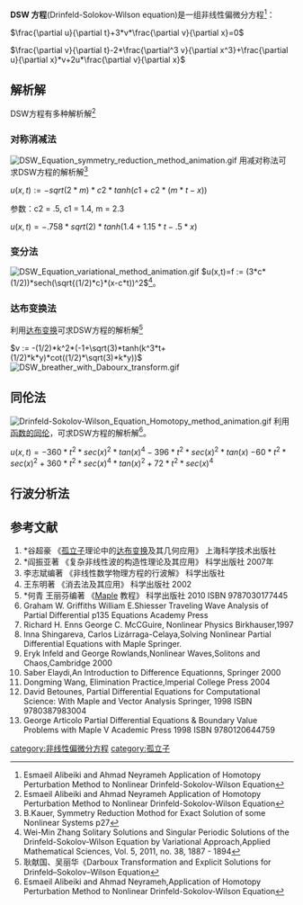 '''DSW 方程'''(Drinfeld-Solokov-Wilson  equation)是一组非线性偏微分方程<ref>Esmaeil Alibeiki and Ahmad Neyrameh Application of Homotopy Perturbation Method to Nonlinear Drinfeld-Sokolov-Wilson Equation</ref>：

<math>\frac{\partial u}{\partial t}+3*v*\frac{\partial v}{\partial x}=0</math>

<math>\frac{\partial v}{\partial t}-2*\frac{\partial^3 v}{\partial x^3}+\frac{\partial u}{\partial x}*v+2u*\frac{\partial v}{\partial x}</math>

==解析解==
DSW方程有多种解析解<ref>Esmaeil Alibeiki and Ahmad Neyrameh Application of Homotopy Perturbation Method to
Nonlinear Drinfeld-Sokolov-Wilson Equation</ref>
===对称消减法===
[[File:DSW_Equation_symmetry_reduction_method_animation.gif|thumb]]
用减对称法可求DSW方程的解析解<ref>B.Kauer, Symmetry Reduction Mothod for Exact Solution of some Nonlinear Systems p27</ref>

<math>u(x,t) := -sqrt(2*m)*c2*tanh(c1+c2*(m*t-x))</math>

参数：c2 = .5, c1 = 1.4, m = 2.3

<math>u(x,t)=-.758*sqrt(2)*tanh(1.4+1.15*t-.5*x)</math>

===变分法===
[[File:DSW_Equation_variational_method_animation.gif|thumb]]
<math>u(x,t)=f := (3*c*(1/2))*sech(\sqrt{(1/2)*c}*(x-c*t))^2</math><ref>Wei-Min Zhang Solitary Solutions and Singular Periodic Solutions of the Drinfeld-Sokolov-Wilson Equation by Variational Approach,Applied Mathematical Sciences, Vol. 5, 2011, no. 38, 1887 - 1894</ref>。

===达布变换法===
利用[[达布变换|达布变换]]可求DSW方程的解析解<ref>耿献国、吴丽华《Darboux Transformation and Explicit Solutions for Drinfeld–Sokolov–Wilson Equation</ref>

<math>v := -(1/2)*k^2*(-1+\sqrt(3)*tanh(k^3*t+(1/2)*k*y)*cot((1/2)*\sqrt(3)*k*y))</math>
[[File:DSW_breather_with_Dabourx_transform.gif|thumb]]

==同伦法==
[[File:Drinfeld-Sokolov-Wilson_Equation_Homotopy_method_animation.gif|thumb]]
利用[[同伦#函数的同伦|函数的同伦]]，可求DSW方程的解析解<ref>Esmaeil Alibeiki and Ahmad Neyrameh,Application of Homotopy Perturbation Method to Nonlinear Drinfeld-Sokolov-Wilson Equation</ref>。

<math>u(x,t)=-360*t^2*sec(x)^2*tan(x)^4-396*t^2*sec(x)^2*tan(x)</math>
<math>-60*t^2*sec(x)^2+360*t^2*sec(x)^4*tan(x)^2+72*t^2*sec(x)^4</math>

==行波分析法==
{{Gallery
|width=250
|height=200
|align=center
|File:DSW equation traveling wave plot6.gif|
|File:DSW equation traveling wave plot7.gif|
|File:DSW equation traveling wave plot8.gif|
|File:DSW equation traveling wave plot10.gif|
|File:DSW equation traveling wave plot12.gif|
|File:DSW equation traveling wave plot14.gif|
}}

==参考文献==
<references/>
# *谷超豪 《[[孤立子|孤立子]]理论中的[[达布变换|达布变换]]及其几何应用》 上海科学技术出版社
# *阎振亚著 《复杂非线性波的构造性理论及其应用》 科学出版社 2007年
# 李志斌编著 《非线性数学物理方程的行波解》 科学出版社
#王东明著 《消去法及其应用》 科学出版社 2002
# *何青 王丽芬编著 《[[Maple|Maple]] 教程》 科学出版社 2010 ISBN 9787030177445
#Graham W. Griffiths William E.Shiesser Traveling Wave Analysis of Partial Differential p135 Equations Academy Press
# Richard H. Enns George C. McCGuire, Nonlinear Physics Birkhauser,1997
#Inna Shingareva, Carlos Lizárraga-Celaya,Solving Nonlinear Partial Differential Equations with Maple Springer.
#Eryk Infeld and George Rowlands,Nonlinear Waves,Solitons and Chaos,Cambridge 2000
#Saber Elaydi,An Introduction to Difference Equationns, Springer 2000
#Dongming Wang, Elimination Practice,Imperial College Press 2004
# David Betounes, Partial Differential Equations for Computational Science: With Maple and Vector Analysis Springer, 1998 ISBN 9780387983004
# George Articolo Partial Differential Equations & Boundary Value Problems with Maple V Academic Press 1998 ISBN 9780120644759


{{非线性偏微分方程}}
[[category:非线性偏微分方程|category:非线性偏微分方程]]
[[category:孤立子|category:孤立子]]
